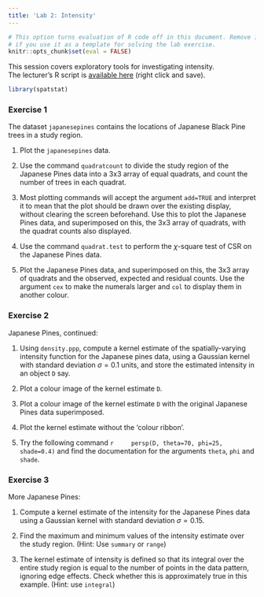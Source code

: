 ```yaml
---
title: 'Lab 2: Intensity'
---
```


```r
# This option turns evaluation of R code off in this document. Remove it
# if you use it as a template for solving the lab exercise.
knitr::opts_chunk$set(eval = FALSE)
```

This session covers exploratory tools for investigating intensity.  
The lecturer's R script is [available here](https://raw.githubusercontent.com/spatstat/testWorkshop/master/Scripts/script02.R) (right click and save).

```r
library(spatstat)
```

### Exercise 1

The dataset `japanesepines` contains the locations of
Japanese Black Pine trees in a study region.

1.  Plot the `japanesepines` data.

2.  Use the command `quadratcount` to divide the study
    region of the Japanese Pines data into a 3x3 array of
    equal quadrats, and count the number of trees in each quadrat.

3.  Most plotting commands will accept the argument
    `add=TRUE` and interpret it to mean that the plot
    should be drawn over the existing display, without clearing the
    screen beforehand. Use this to plot the Japanese Pines data, and
    superimposed on this, the 3x3 array of quadrats, with
    the quadrat counts also displayed.

4.  Use the command `quadrat.test` to perform the
    $\chi$-square test of CSR on the Japanese Pines data.

5.  Plot the Japanese Pines data, and superimposed on this, the
    3x3 array of quadrats and the observed, expected and
    residual counts. Use the argument `cex` to make the
    numerals larger and `col` to display them in another
    colour.

### Exercise 2

Japanese Pines, continued:

1.  Using `density.ppp`, compute a kernel estimate of the
    spatially-varying intensity function for the Japanese pines
    data, using a Gaussian kernel with standard deviation
    $\sigma=0.1$ units, and store the estimated intensity in an
    object `D` say.

2.  Plot a colour image of the kernel estimate `D`.

3.  Plot a colour image of the kernel estimate `D` with
    the original Japanese Pines data superimposed.

4.  Plot the kernel estimate without the ‘colour ribbon’.

5.  Try the following command
    ```r
    persp(D, theta=70, phi=25, shade=0.4)
    ```
    and find the documentation for the arguments `theta`,
    `phi` and `shade`.

### Exercise 3

More Japanese Pines:

1.  Compute a kernel estimate of the intensity for the Japanese
    Pines data using a Gaussian kernel with standard deviation
    $\sigma=0.15$.

2.  Find the maximum and minimum values of the intensity estimate
    over the study region. (Hint: Use `summary` or `range`)

3.  The kernel estimate of intensity is defined so that its integral
    over the entire study region is equal to the number of points in
    the data pattern, ignoring edge effects. Check whether this is
    approximately true in this example. (Hint: use `integral`)
